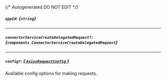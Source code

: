 {/* Autogenerated DO NOT EDIT  */}

##### `appId`: *{`string`}*

---
##### `connectorServiceCreateDelegatedRequest?`: *{`components.ConnectorServiceCreateDelegatedRequest`}*
<Collapsible openLabel={Labels.showProperties} closeLabel={Labels.hideProperties}>
    <ConnectorServiceCreateDelegatedRequest/>
</Collapsible>

---
##### `config?`: [*{ `AxiosRequestConfig` }*](https://axios-http.com/docs/req_config)
Available config options for making requests.


